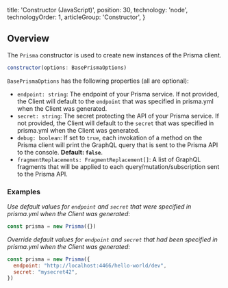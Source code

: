 
  title: 'Constructor (JavaScript)',
  position: 30,
  technology: 'node',
  technologyOrder: 1,
  articleGroup: 'Constructor',
}

## Overview

The `Prisma` constructor is used to create new instances of the Prisma client.

```js
constructor(options: BasePrismaOptions)
```

`BasePrismaOptions` has the following properties (all are optional):

- `endpoint: string`: The endpoint of your Prisma service. If not provided, the Client will default to the `endpoint` that was specified in prisma.yml when the Client was generated. 
- `secret: string`: The secret protecting the API of your Prisma service. If not provided, the Client will default to the `secret` that was specified in prisma.yml when the Client was generated. 
- `debug: boolean`: If set to `true`, each invokation of a method on the Prisma client will print the GraphQL query that is sent to the Prisma API to the console. **Default: `false`**.
- `fragmentReplacements: FragmentReplacement[]`: A list of GraphQL fragments that will be applied to each query/mutation/subscription sent to the Prisma API.

### Examples

_Use default values for `endpoint` and `secret` that were specified in prisma.yml when the Client was generated_:

```js
const prisma = new Prisma({})
```

_Override default values for `endpoint` and `secret` that had been specified in prisma.yml when the Client was generated_:

```js
const prisma = new Prisma({ 
  endpoint: "http://localhost:4466/hello-world/dev",
  secret: "mysecret42",
})
```
